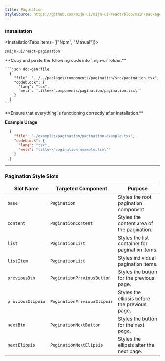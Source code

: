 ```yaml
---
title: Pagination
styleSource: https://github.com/mijn-ui/mijn-ui-react/blob/main/packages/theme/src/components/pagination.ts
---
```



<ComponentPreview>
  <PaginationExample />
</ComponentPreview>

### Installation

<InstallationTabs items={["Npm", "Manual"]}>
  <InstallationTabsContent value="Npm">
  ```package-install
  @mijn-ui/react-pagination
  ```
  </InstallationTabsContent>
  <InstallationTabsContent value="Manual">
  <Steps>
  <Step>
   **Copy and paste the following code into `mijn-ui` folder.**

    ```json doc-gen:file
      {
        "file": "../../packages/components/pagination/src/pagination.tsx",
        "codeblock": {
          "lang": "tsx",
          "meta": "title=\"components/pagination/pagination.tsx\""
        }
      }
    ```
  </Step>

  <Step>
  **Ensure that everything is functioning correctly after installation.**
  </Step>
</Steps>
</InstallationTabsContent>
</InstallationTabs>

**Example Usage**

```json doc-gen:file
  {
    "file": "./examples/pagination/pagination-example.tsx",
    "codeblock": {
      "lang": "tsx",
      "meta": "title=\"pagination-example.tsx\""
    }
  }
```

---

### Pagination Style Slots

| **Slot Name**    | **Targeted Component** | **Purpose**                                      |
|-------------------|------------------------|-------------------------------------------------|
| `base`           | `Pagination`          | Styles the root pagination component.           |
| `content`        | `PaginationContent`   | Styles the content area of the pagination.      |
| `list`           | `PaginationList`      | Styles the list container for pagination items. |
| `listItem`       | `PaginationList`  | Styles individual pagination items.             |
| `previousBtn`    | `PaginationPreviousButton` | Styles the button for the previous page.      |
| `previousElipsis`| `PaginationPreviousElipsis`| Styles the ellipsis before the previous page. |
| `nextBtn`        | `PaginationNextButton`| Styles the button for the next page.            |
| `nextElipsis`    | `PaginationNextElipsis`| Styles the ellipsis after the next page.        |


